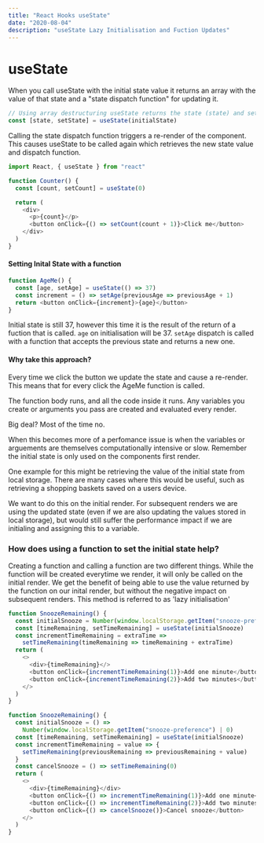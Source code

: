 ```yaml
---
title: "React Hooks useState"
date: "2020-08-04"
description: "useState Lazy Initialisation and Fuction Updates"
---
```



# useState

When you call useState with the initial state value it returns an array with the value of that state and a "state dispatch function" for updating it.

```js
// Using array destructuring useState returns the state (state) and set state dispatch function (setState)
const [state, setState] = useState(initialState)
```

Calling the state dispatch function triggers a re-render of the component. This causes useState to be called again which retrieves the new state value and dispatch function.

```js
import React, { useState } from "react"

function Counter() {
  const [count, setCount] = useState(0)

  return (
    <div>
      <p>{count}</p>
      <button onClick={() => setCount(count + 1)}>Click me</button>
    </div>
  )
}
```

#### Setting Inital State with a function

```js
function AgeMe() {
  const [age, setAge] = useState(() => 37)
  const increment = () => setAge(previousAge => previousAge + 1)
  return <button onClick={increment}>{age}</button>
}
```

<AgeMe />

Initial state is still 37, however this time it is the result of the return of a fuction that is called.
`age` on initialisation will be 37.
`setAge` dispatch is called with a function that accepts the previous state and returns a new one.

#### Why take this approach?

Every time we click the button we update the state and cause a re-render.
This means that for every click the AgeMe function is called.

The function body runs, and all the code inside it runs.
Any variables you create or arguments you pass are created and evaluated every render.

Big deal? Most of the time no.

When this becomes more of a perfomance issue is when the variables or arguements are themselves computationally intensive or slow.
Remember the initial state is only used on the components first render.

One example for this might be retrieving the value of the initial state from local storage.
There are many cases where this would be useful, such as retrieving a shopping baskets saved on a users device.

We want to do this on the initial render. For subsequent renders we are using the updated state (even if we are also updating the values stored in local storage),
but would still suffer the performance impact if we are initialing and assigning this to a variable.

### How does using a function to set the initial state help?

Creating a function and calling a function are two different things.
While the function will be created everytime we render, it will only be called on the initial render.
We get the benefit of being able to use the value returned by the function on our inital render, but without the negative impact on subsequent renders.
This method is referred to as 'lazy initialisation'

```js
function SnoozeRemaining() {
  const initialSnooze = Number(window.localStorage.getItem("snooze-preference"))
  const [timeRemaining, setTimeRemaining] = useState(initialSnooze)
  const incrementTimeRemaining = extraTime =>
    setTimeRemaining(timeRemaining => timeRemaining + extraTime)
  return (
    <>
      <div>{timeRemaining}</>
      <button onClick={incrementTimeRemaining(1)}>Add one minute</button>
      <button onClick={incrementTimeRemaining(2)}>Add two minutes</button>
    </>
  )
}
```

```js
function SnoozeRemaining() {
  const initialSnooze = () =>
    Number(window.localStorage.getItem("snooze-preference") | 0)
  const [timeRemaining, setTimeRemaining] = useState(initialSnooze)
  const incrementTimeRemaining = value => {
    setTimeRemaining(previousRemaining => previousRemaining + value)
  }
  const cancelSnooze = () => setTimeRemaining(0)
  return (
    <>
      <div>{timeRemaining}</div>
      <button onClick={() => incrementTimeRemaining(1)}>Add one minute</button>
      <button onClick={() => incrementTimeRemaining(2)}>Add two minutes</button>
      <button onClick={() => cancelSnooze()}>Cancel snooze</button>
    </>
  )
}
```

<SnoozeRemaining />
